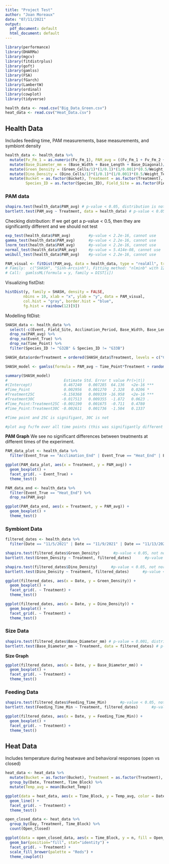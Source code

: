 ```yaml
---
title: "Project Test"
author: "Joan Moreaux"
date: "07/11/2021"
output:
  pdf_document: default
  html_document: default
---
```


```r
library(performance)
library(DHARMa)
library(mgcv)
library(fitdistrplus)
library(goft)
library(gamlss)
library(FSA) 
library(fGarch)
library(LambertW)
library(ordinal)
library(cowplot)
library(tidyverse)
```

```r
health_data <- read.csv("Big_Data_Green.csv")
heat_data <- read.csv("Heat_Data.csv")
```

## Health Data
Includes feeding time, PAM measurements, base measurements, and symbiont density 

```r
health_data <- health_data %>% 
  mutate(Fv_Fm_1 = as.numeric(Fv_Fm_1), PAM_avg = ((Fv_Fm_1 + Fv_Fm_2 + Fv_Fm_3)/3)) %>% 
  mutate(Base_Diameter_mm = (Base_Width + Base_Length + Base_Diagonal)/3) %>%
  mutate(Green_Density = (Green_Cells/1)*(1/0.1)*(1/0.001)*(0.5/Weight_Tentacle_g)) %>% 
  mutate(Dino_Density = (Dino_Cells/1)*(1/0.1)*(1/0.001)*(0.5/Weight_Tentacle_g)) %>%
  mutate(Bucket = as.factor(Bucket), Treatment = as.factor(Treatment), Event = as.factor(Event), 
         Species_ID = as.factor(Species_ID), Field_Site = as.factor(Field_Site))
```

### PAM data
```r
shapiro.test(health_data$PAM_avg) # p-value < 0.05, distribution is not normal
bartlett.test(PAM_avg ~ Treatment, data = health_data) # p-value < 0.05, does not meet equal variance assumptions
```

Checking distribution:
If we get get a p-value < 0.5, then they are significantly different and we should not test
```r
exp_test(health_data$PAM_avg)        #p-value < 2.2e-16, cannot use
gamma_test(health_data$PAM_avg)      #p-value < 2.2e-16, cannot use
lnorm_test(health_data$PAM_avg)      #p-value < 2.2e-16, cannot use
normal_test(health_data$PAM_avg)     #p-value = 5.414e-08, cannot use
weibull_test(health_data$PAM_avg)    #p-value < 2.2e-16, cannot use
```

```r
PAM_visual <- fitDist(PAM_avg, data = health_data, type = "realAll", try.gamlss = T)
# Family:  c("SHASH", "Sinh-Arcsinh"), Fitting method: "nlminb" with 12% error
# Call:  gamlssML(formula = y, family = DIST[i]) 
```

Visualizing fistDist:
```r
histDist(y, family = SHASH, density = FALSE, 
        nbins = 10, xlab = "x", ylab = "y", data = PAM_visual, 
        col.hist = "gray", border.hist = "blue", 
        fg.hist = rainbow(12)[9])
```

Modelling fitDist:
```r
SHASH_data <- health_data %>% 
  select(-c(Event, Field_Site, Acclimation_Period, Base_Width, Base_Length, Base_Diagonal, Base_Diameter_mm, Nb_Tentacles, Weight_Total_g, Weight_Tube_g, Weight_Tentacle_g, Green_Cells, Dino_Cells, Green_Density, Dino_Density, Feeding_Time_Min, Feeding_Time, Feeding_Start, Feeding_Stop, Photo_ID, Removed, MI_Green, MI_Dino, Fv_Fm_1, Fv_Fm_2, Fv_Fm_3)) %>% 
  drop_na(PAM_avg) %>% 
  drop_na(Event_True) %>% 
  drop_na(Time_Point) %>% 
  filter(Species_ID != "G32B" & Species_ID != "G33B")

SHASH_data$orderTreatment = ordered(SHASH_data$Treatment, levels = c("Control", "25C", "30C"))

SHASH_model <- gamlss(formula = PAM_avg ~ Time_Point*Treatment + random(Species_ID), family = SHASH(), data = SHASH_data, control = gamlss.control(n.cyc = 200))

summary(SHASH_model)
#                         Estimate Std. Error t value Pr(>|t|)    
#(Intercept)              0.467240   0.007285  64.136   <2e-16 ***
#Time_Point               0.002956   0.001270   2.328   0.0206 *  
#Treatment25C            -0.158368   0.009339 -16.958   <2e-16 ***
#Treatment30C            -0.017513   0.009355  -1.872   0.0623 .  
#Time_Point:Treatment25C -0.001190   0.001675  -0.711   0.4780    
#Time_Point:Treatment30C -0.002611   0.001736  -1.504   0.1337  

#Time point and 25C is signifigant, 30C is not

#plot avg fv/fm over all time points (this was signifigantly different over time)
```

**PAM Graph**
We see no significant differences between treatments at different times of the experiment. 
```r
PAM_data_plot <- health_data %>% 
  filter(Event_True == "Acclimation_End" | Event_True == "Heat_End" | Event_True == "Recovery_End")

ggplot(PAM_data_plot, aes(x = Treatment, y = PAM_avg)) +
  geom_boxplot() +
  facet_grid(. ~ Event_True) +
  theme_test()
```

```r
PAM_data_end <- health_data %>% 
  filter(Event_True == "Heat_End") %>% 
  drop_na(PAM_avg)
```

```r
ggplot(PAM_data_end, aes(x = Treatment, y = PAM_avg)) +
  geom_boxplot() +
  theme_test()
```


### Symbiont Data
```r
filtered_dates <- health_data %>%
  filter(Date == "11/5/2021" | Date == "11/9/2021" | Date == "11/13/2021")

shapiro.test(filtered_dates$Green_Density)      #p-value < 0.05, not normal distribution
bartlett.test(Green_Density ~ Treatment, filtered_dates)      #p-value < 0.05, does not meet assumption of equal variance

shapiro.test(filtered_dates$Dino_Density)      #p-value < 0.05, not normal distribution
bartlett.test(Dino_Density ~ Treatment, filtered_dates)      #p-value < 0.05, does not meet assumption of equal variance
```

```r
ggplot(filtered_dates, aes(x = Date, y = Green_Density)) +
  geom_boxplot() +
  facet_grid(. ~ Treatment) +
  theme_test()
```

```r
ggplot(filtered_dates, aes(x = Date, y = Dino_Density)) +
  geom_boxplot() +
  facet_grid(. ~ Treatment) +
  theme_test()
```

### Size Data
```r
shapiro.test(filtered_dates$Base_Diameter_mm) # p-value = 0.001, distribution is not normal
bartlett.test(Base_Diameter_mm ~ Treatment, data = filtered_dates) # p-value = 0.30, yay equal variance
```

**Size Graph**
```r
ggplot(filtered_dates, aes(x = Date, y = Base_Diameter_mm)) +
  geom_boxplot() +
  facet_grid(. ~ Treatment) +
  theme_test()
```

### Feeding Data
```r
shapiro.test(filtered_dates$Feeding_Time_Min)      #p-value < 0.05, not normal distribution
bartlett.test(Feeding_Time_Min ~ Treatment, filtered_dates)      #p-value < 0.01, does not meet assumption of equal variance

ggplot(filtered_dates, aes(x = Date, y = Feeding_Time_Min)) +
  geom_boxplot() +
  facet_grid(. ~ Treatment) +
  theme_test()
```

## Heat Data
Includes temperature during heatwave and behavioral responses (open vs closed)

```r
heat_data <- heat_data %>% 
  mutate(Bucket = as.factor(Bucket), Treatment = as.factor(Treatment), Field_Site = as.factor(Field_Site)) %>% 
  group_by(Date, Treatment, Time_Block) %>% 
  mutate(Temp_avg = mean(Bucket_Temp))
```

```r
ggplot(data = heat_data, aes(x = Time_Block, y = Temp_avg, color = Date)) +
  geom_line() +
  facet_grid(. ~ Treatment) +
  theme_test()
```

```r
open_closed_data <- heat_data %>% 
  group_by(Day, Treatment, Time_Block) %>% 
  count(Open_Closed)

ggplot(data = open_closed_data, aes(x = Time_Block, y = n, fill = Open_Closed)) + 
  geom_bar(position="fill", stat="identity") +
  facet_grid(. ~ Treatment) +
  scale_fill_brewer(palette = "Reds") +
  theme_cowplot()
```


